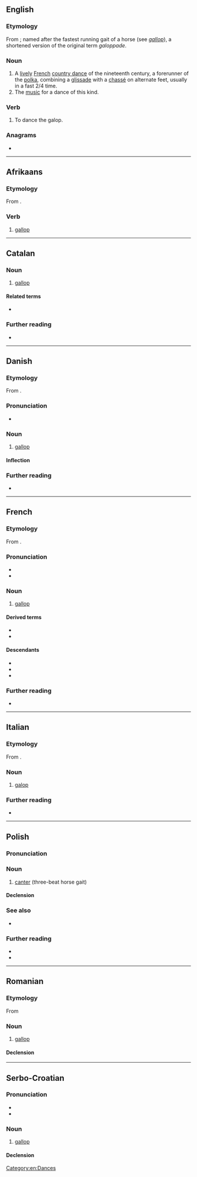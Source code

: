 ==English==

===Etymology===
From {{bor|en|fr|galop}}; named after the fastest running gait of a horse (see ''[[gallop]]''), a shortened version of the original term ''galoppade''.

===Noun===
{{wikipedia}}
{{en-noun}}

# A [[lively]] [[French]] [[country dance]] of the nineteenth century, a forerunner of the [[polka]], combining a [[glissade]] with a [[chassé]] on alternate feet, usually in a fast 2/4 time.
# The [[music]] for a dance of this kind.

===Verb===
{{en-verb|pres_ptc2=galopped|past2=galopped}}

# To dance the galop.

===Anagrams===
* {{anagrams|en|a=aglop|Gopal}}

[[Category:en:Dances]]

----

==Afrikaans==

===Etymology===
From {{der|af|en|gallop}}.

===Verb===
{{af-verb|galoppende|past2=galop}}

# [[gallop]]

----

==Catalan==

===Noun===
{{ca-noun|m}}

# [[gallop]] {{gloss|fastest gait of a horse}}

====Related terms====
* {{l|ca|galopar}}

===Further reading===
* {{R:IEC2}}

----

==Danish==
{{wikipedia|lang=da}}

===Etymology===
From {{bor|da|fr|galop}}.

===Pronunciation===
* {{IPA|da|/ɡalɔp/|[ɡ̊aˈlʌb̥]}}

===Noun===
{{da-noun|stem=galopp|en|er}}

# [[gallop]]

====Inflection====
{{da-noun-infl|stem=galopp|en|er}}

===Further reading===
* {{R:DDO}}

----

==French==

===Etymology===
From {{m|fr|galoper}}.

===Pronunciation===
* {{fr-IPA}}
* {{homophones|fr|galops}}

===Noun===
{{fr-noun|m}}

# [[gallop]]

====Derived terms====
* {{l|fr|au grand galop}}
* {{l|fr|chassez le naturel, il revient au galop}}

====Descendants====
* {{desc|da|galop|bor=1}}
* {{desc|en|galop|bor=1}}
* {{desc|it|galop|bor=1}}

===Further reading===
* {{R:TLFi}}

----

==Italian==

===Etymology===
From {{bor|it|fr|galop}}.

===Noun===
{{it-noun|m|#}}

# [[galop]] {{gloss|originally German folk dance}}

===Further reading===
* {{R:it:Treccani}}

{{C|it|Dances}}

----

==Polish==

===Pronunciation===
{{pl-p|a=Pl-galop.ogg}}

===Noun===
{{pl-noun|m-in}}

# [[canter]] (three-beat horse gait)

====Declension====
{{pl-decl-noun-sing
|galop
|galopu
|galopowi
|galop
|galopem
|galopie
|galopie
}}

===See also===
* {{l|pl|cwał}}

===Further reading===
* {{R:pl:WSJP}}
* {{R:pl:PWN}}

{{C|pl|Horse gaits}}

----

==Romanian==

===Etymology===
From {{bor|ro|fr|galop}}

===Noun===
{{ro-noun|n|galopuri}}

# [[gallop]]

====Declension====
{{ro-noun-n-uri}}

----

==Serbo-Croatian==

===Pronunciation===
* {{IPA|sh|/ɡǎlop/}}
* {{hyphenation|sh|ga|lop}}

===Noun===
{{sh-noun|g=m|head=gàlop}}

# [[gallop]]

====Declension====
{{sh-decl-noun
|galop|galopi
|galopa|galopa
|galopu|galopima
|galop|galope
|galope|galopi
|galopu|galopima
|galopom|galopima
}}